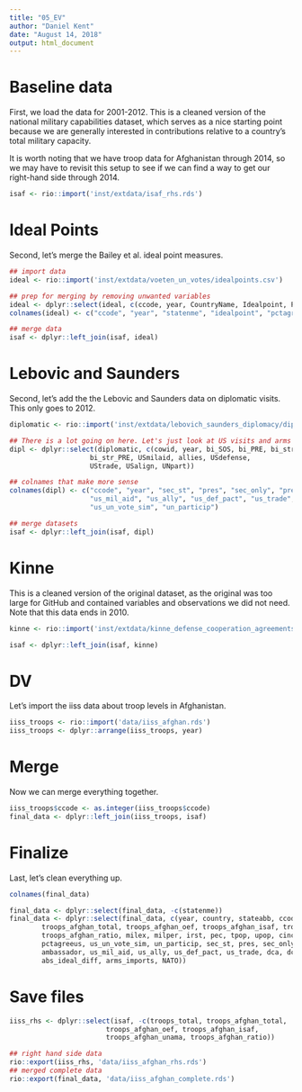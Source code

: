 ```yaml
---
title: "05_EV"
author: "Daniel Kent"
date: "August 14, 2018"
output: html_document
---
```



# Baseline data

First, we load the data for 2001-2012. This is a cleaned version of the national military capabilities dataset, which serves as a nice starting point because we are generally interested in contributions relative to a country's total military capacity.

It is worth noting that we have troop data for Afghanistan through 2014, so we may have to revisit this setup to see if we can find a way to get our right-hand side through 2014.

```R
isaf <- rio::import('inst/extdata/isaf_rhs.rds')
```

# Ideal Points

Second, let's merge the Bailey et al. ideal point measures.

```R
## import data
ideal <- rio::import('inst/extdata/voeten_un_votes/idealpoints.csv')

## prep for merging by removing unwanted variables
ideal <- dplyr::select(ideal, c(ccode, year, CountryName, Idealpoint, PctAgreeUS))
colnames(ideal) <- c("ccode", "year", "statenme", "idealpoint", "pctagreeus")

## merge data
isaf <- dplyr::left_join(isaf, ideal)
```

# Lebovic and Saunders

Second, let's add the the Lebovic and Saunders data on diplomatic visits. This only goes to 2012.

```R
diplomatic <- rio::import('inst/extdata/lebovich_saunders_diplomacy/dipl_core.csv')

## There is a lot going on here. Let's just look at US visits and arms relations.
dipl <- dplyr::select(diplomatic, c(cowid, year, bi_SOS, bi_PRE, bi_str_SOS,
                    bi_str_PRE, USmilaid, allies, USdefense,
                    UStrade, USalign, UNpart))

## colnames that make more sense
colnames(dipl) <- c("ccode", "year", "sec_st", "pres", "sec_only", "pres_only",
                    "us_mil_aid", "us_ally", "us_def_pact", "us_trade",
                    "us_un_vote_sim", "un_particip")

## merge datasets
isaf <- dplyr::left_join(isaf, dipl)
```

# Kinne

This is a cleaned version of the original dataset, as the original was too large for GitHub and contained variables and observations we did not need. Note that this data ends in 2010.

```R
kinne <- rio::import('inst/extdata/kinne_defense_cooperation_agreements/kinne_dca.rds')

isaf <- dplyr::left_join(isaf, kinne)
```

# DV

Let's import the iiss data about troop levels in Afghanistan.

```R
iiss_troops <- rio::import('data/iiss_afghan.rds')
iiss_troops <- dplyr::arrange(iiss_troops, year)
```

# Merge

Now we can merge everything together.

```R
iiss_troops$ccode <- as.integer(iiss_troops$ccode)
final_data <- dplyr::left_join(iiss_troops, isaf)
```

# Finalize

Last, let's clean everything up.

```R
colnames(final_data)

final_data <- dplyr::select(final_data, -c(statenme))
final_data <- dplyr::select(final_data, c(year, country, stateabb, ccode, troops_total,
        troops_afghan_total, troops_afghan_oef, troops_afghan_isaf, troops_afghan_unama,
        troops_afghan_ratio, milex, milper, irst, pec, tpop, upop, cinc, idealpoint,
        pctagreeus, us_un_vote_sim, un_particip, sec_st, pres, sec_only, pres_only,
        ambassador, us_mil_aid, us_ally, us_def_pact, us_trade, dca, dca_ongoing,
        abs_ideal_diff, arms_imports, NATO))
```

# Save files

```R
iiss_rhs <- dplyr::select(isaf, -c(troops_total, troops_afghan_total,
                        troops_afghan_oef, troops_afghan_isaf,
                        troops_afghan_unama, troops_afghan_ratio))

## right hand side data
rio::export(iiss_rhs, 'data/iiss_afghan_rhs.rds')
## merged complete data
rio::export(final_data, 'data/iiss_afghan_complete.rds')
```
